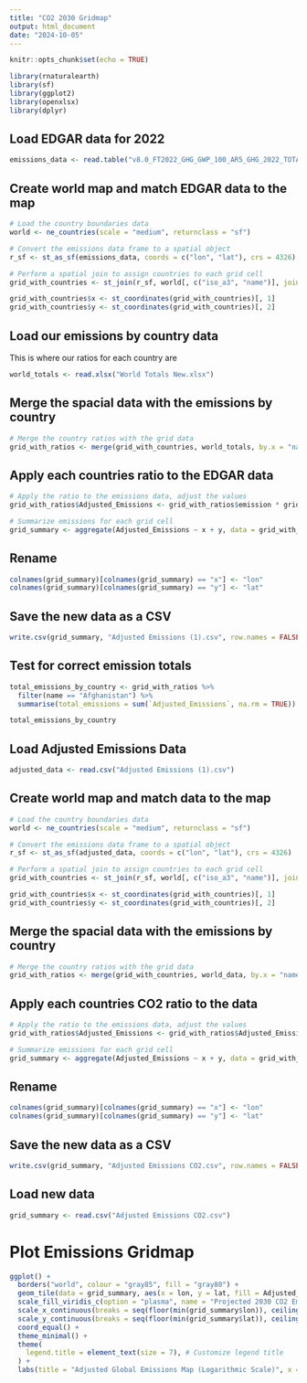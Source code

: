 ```yaml
---
title: "CO2 2030 Gridmap"
output: html_document
date: "2024-10-05"
---
```


```r
knitr::opts_chunk$set(echo = TRUE)
```


```r
library(rnaturalearth)
library(sf)
library(ggplot2)
library(openxlsx)
library(dplyr)
```


## Load EDGAR data for 2022
```r
emissions_data <- read.table("v8.0_FT2022_GHG_GWP_100_AR5_GHG_2022_TOTALS.txt", header = TRUE, sep = ";")
```

## Create world map and match EDGAR data to the map
```r
# Load the country boundaries data
world <- ne_countries(scale = "medium", returnclass = "sf")

# Convert the emissions data frame to a spatial object
r_sf <- st_as_sf(emissions_data, coords = c("lon", "lat"), crs = 4326)

# Perform a spatial join to assign countries to each grid cell
grid_with_countries <- st_join(r_sf, world[, c("iso_a3", "name")], join = st_intersects)

grid_with_countries$x <- st_coordinates(grid_with_countries)[, 1]
grid_with_countries$y <- st_coordinates(grid_with_countries)[, 2]
```

## Load our emissions by country data
This is where our ratios for each country are
```r
world_totals <- read.xlsx("World Totals New.xlsx")
```

## Merge the spacial data with the emissions by country
```r
# Merge the country ratios with the grid data
grid_with_ratios <- merge(grid_with_countries, world_totals, by.x = "name",  by.y = "PARTY", all.x = TRUE)
```

## Apply each countries ratio to the EDGAR data
```r
# Apply the ratio to the emissions data, adjust the values
grid_with_ratios$Adjusted_Emissions <- grid_with_ratios$emission * grid_with_ratios$Ratio
```

```r
# Summarize emissions for each grid cell
grid_summary <- aggregate(Adjusted_Emissions ~ x + y, data = grid_with_ratios, FUN = sum, na.rm = TRUE)
```

## Rename
```r
colnames(grid_summary)[colnames(grid_summary) == "x"] <- "lon"
colnames(grid_summary)[colnames(grid_summary) == "y"] <- "lat"
```

## Save the new data as a CSV
```r
write.csv(grid_summary, "Adjusted Emissions (1).csv", row.names = FALSE)
```

## Test for correct emission totals
```r
total_emissions_by_country <- grid_with_ratios %>%
  filter(name == "Afghanistan") %>%
  summarise(total_emissions = sum(`Adjusted_Emissions`, na.rm = TRUE))

total_emissions_by_country
```

## Load Adjusted Emissions Data
```r
adjusted_data <- read.csv("Adjusted Emissions (1).csv")
```

## Create world map and match data to the map
```r
# Load the country boundaries data
world <- ne_countries(scale = "medium", returnclass = "sf")

# Convert the emissions data frame to a spatial object
r_sf <- st_as_sf(adjusted_data, coords = c("lon", "lat"), crs = 4326)

# Perform a spatial join to assign countries to each grid cell
grid_with_countries <- st_join(r_sf, world[, c("iso_a3", "name")], join = st_intersects)

grid_with_countries$x <- st_coordinates(grid_with_countries)[, 1]
grid_with_countries$y <- st_coordinates(grid_with_countries)[, 2]
```

## Merge the spacial data with the emissions by country
```r
# Merge the country ratios with the grid data
grid_with_ratios <- merge(grid_with_countries, world_data, by.x = "name",  by.y = "PARTY", all.x = TRUE)
```

## Apply each countries CO2 ratio to the data
```r
# Apply the ratio to the emissions data, adjust the values
grid_with_ratios$Adjusted_Emissions <- grid_with_ratios$Adjusted_Emissions * grid_with_ratios$ratio.co2
```

```r
# Summarize emissions for each grid cell
grid_summary <- aggregate(Adjusted_Emissions ~ x + y, data = grid_with_ratios, FUN = sum, na.rm = TRUE)
```

## Rename
```r
colnames(grid_summary)[colnames(grid_summary) == "x"] <- "lon"
colnames(grid_summary)[colnames(grid_summary) == "y"] <- "lat"
```

## Save the new data as a CSV
```r
write.csv(grid_summary, "Adjusted Emissions CO2.csv", row.names = FALSE)
```

## Load new data
```r
grid_summary <- read.csv("Adjusted Emissions CO2.csv")
```

# Plot Emissions Gridmap
```r
ggplot() +
  borders("world", colour = "gray85", fill = "gray80") +
  geom_tile(data = grid_summary, aes(x = lon, y = lat, fill = Adjusted_Emissions)) +
  scale_fill_viridis_c(option = "plasma", name = "Projected 2030 CO2 Emissions (tonnes per 0.1x0.1 degree)", trans = "log10") +
  scale_x_continuous(breaks = seq(floor(min(grid_summary$lon)), ceiling(max(grid_summary$lon)), by = 30)) +
  scale_y_continuous(breaks = seq(floor(min(grid_summary$lat)), ceiling(max(grid_summary$lat)), by = 30)) +
  coord_equal() +
  theme_minimal() +
  theme(
    legend.title = element_text(size = 7), # Customize legend title
  ) +
  labs(title = "Adjusted Global Emissions Map (Logarithmic Scale)", x = "Longitude", y = "Latitude")
```




